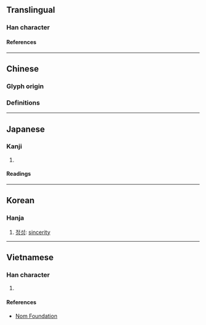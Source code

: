 {{character info}}
==Translingual==

===Han character===
{{Han char|rn=76|rad=欠|as=07|sn=11|four=|canj=PKNO|ids=⿰𠤕欠}}

====References====
{{Han ref|kx=0568.020|dkj=16085|dj=0956.150|hdz=32140.090|uh=6B35}}

----

==Chinese==

===Glyph origin===
{{Han etym}}

===Definitions===
{{zh-see|款|v}}

----

==Japanese==

===Kanji===
{{ja-kanji|grade=|rs=欠07}}

# {{rfdef|ja|sort=欠07}}

====Readings====
{{ja-readings
|on=かん
}}

----

==Korean==

===Hanja===
{{ko-hanja|관}}

# [[정성]]: [[sincerity]]

----

==Vietnamese==

===Han character===
{{vi-readings|rs=欠07|reading=khoản}}

# {{rfdef|vi|sort=欠07}}

====References====
* [http://nomfoundation.org/common/nom_details.php?codepoint=6b35 Nom Foundation]